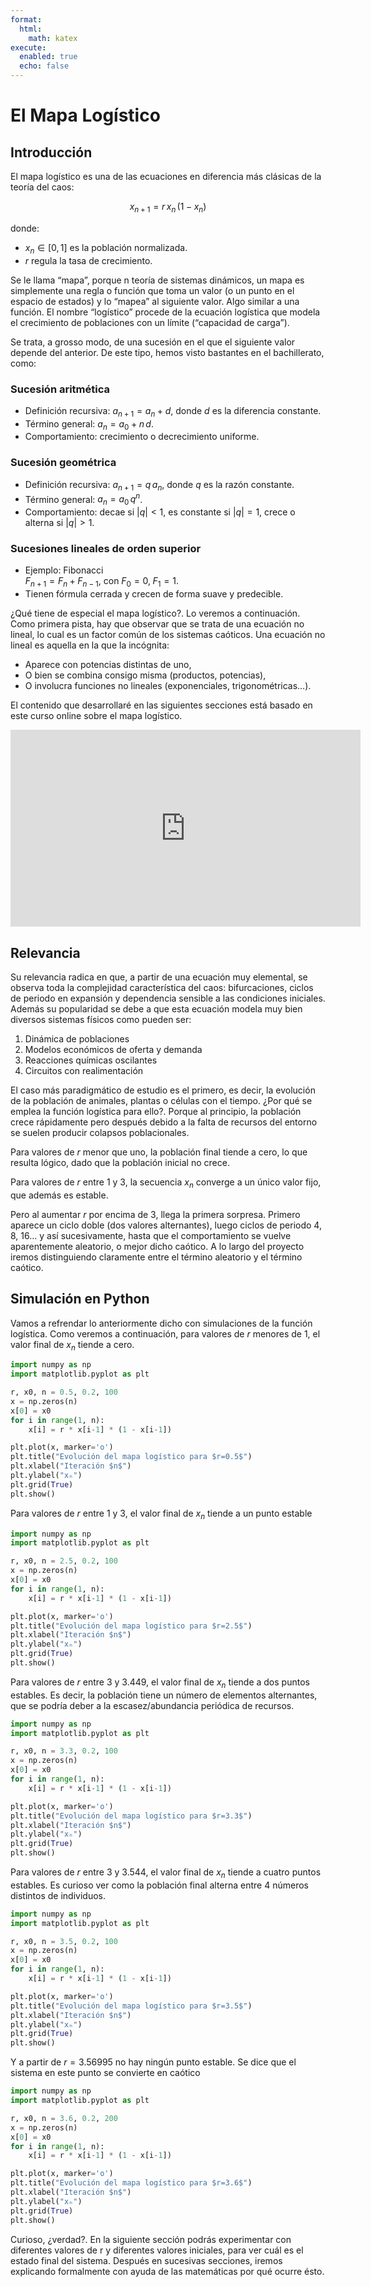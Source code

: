 ```yaml
---
format:
  html:
    math: katex
execute:
  enabled: true
  echo: false
---
```


# El Mapa Logístico

## Introducción

El mapa logístico es una de las ecuaciones en diferencia más clásicas de la teoría del caos:

$$
x_{n+1} = r\,x_n\,(1 - x_n)
$$

donde:

- $x_n \in [0,1]$ es la población normalizada.
- $r$ regula la tasa de crecimiento.

Se le llama "mapa", porque n teoría de sistemas dinámicos, un mapa es simplemente una regla o función que toma un valor (o un punto en el espacio de estados) y lo “mapea” al siguiente valor. Algo similar a una función. El nombre “logístico” procede de la ecuación logística que modela el crecimiento de poblaciones con un límite (“capacidad de carga”). 

Se trata, a grosso modo, de una sucesión en el que el siguiente valor depende del anterior. De este tipo, hemos visto bastantes en el bachillerato, como:

### Sucesión aritmética
- Definición recursiva: $a_{n+1} = a_n + d$, donde $d$ es la diferencia constante.  
- Término general: $a_n = a_0 + n\,d$.  
- Comportamiento: crecimiento o decrecimiento uniforme.

### Sucesión geométrica
- Definición recursiva: $a_{n+1} = q\,a_n$, donde $q$ es la razón constante.  
- Término general: $a_n = a_0\,q^n$.  
- Comportamiento: decae si $|q|<1$, es constante si $|q|=1$, crece o alterna si $|q|>1$.

### Sucesiones lineales de orden superior
- Ejemplo: Fibonacci  
  $F_{n+1} = F_n + F_{n-1}$, con $F_0=0,\;F_1=1$.  
- Tienen fórmula cerrada y crecen de forma suave y predecible.

¿Qué tiene de especial el mapa logístico?. Lo veremos a continuación. Como primera pista, hay que observar que se trata de una ecuación no lineal, lo cual es un factor común de los sistemas caóticos. Una ecuación no lineal es aquella en la que la incógnita:

* Aparece con potencias distintas de uno,
* O bien se combina consigo misma (productos, potencias),
* O involucra funciones no lineales (exponenciales, trigonométricas…).

El contenido que desarrollaré en las siguientes secciones está basado en este curso online sobre el mapa logístico.

<iframe width="560" height="315" src="https://www.youtube.com/embed/PVo1mHnU7WU" frameborder="0" allowfullscreen></iframe>

## Relevancia

Su relevancia radica en que, a partir de una ecuación muy elemental, se observa toda la complejidad característica del caos: bifurcaciones, ciclos de periodo en expansión y dependencia sensible a las condiciones iniciales. Además su popularidad se debe a que esta ecuación modela muy bien diversos sistemas físicos como pueden ser:

1. Dinámica de poblaciones
2. Modelos económicos de oferta y demanda
3. Reacciones químicas oscilantes
4. Circuitos con realimentación

El caso más paradigmático de estudio es el primero, es decir, la evolución de la población de animales, plantas o células con el tiempo. ¿Por qué se emplea la función logística para ello?. Porque al principio, la población crece rápidamente pero después debido a la falta de recursos del entorno se suelen producir colapsos poblacionales. 


Para valores de $r$ menor que uno, la población final tiende a cero, lo que resulta lógico, dado que la población inicial no crece. 

Para valores de $r$ entre 1 y 3, la secuencia ${x_n}$ converge a un único valor fijo, que además es estable. 

Pero al aumentar $r$ por encima de 3, llega la primera sorpresa. Primero aparece un ciclo doble (dos valores alternantes), luego ciclos de periodo 4, 8, 16… y así sucesivamente, hasta que el comportamiento se vuelve aparentemente aleatorio, o mejor dicho caótico. A lo largo del proyecto iremos distinguiendo claramente entre el término aleatorio y el término caótico.

## Simulación en Python

Vamos a refrendar lo anteriormente dicho con simulaciones de la función logística. 
Como veremos a continuación, para valores de $r$ menores de 1, el valor final de $x_n$ tiende a cero.

```python

import numpy as np
import matplotlib.pyplot as plt

r, x0, n = 0.5, 0.2, 100
x = np.zeros(n)
x[0] = x0
for i in range(1, n):
    x[i] = r * x[i-1] * (1 - x[i-1])

plt.plot(x, marker='o')
plt.title("Evolución del mapa logístico para $r=0.5$")
plt.xlabel("Iteración $n$")
plt.ylabel("xₙ")
plt.grid(True)
plt.show()
```

Para valores de $r$ entre 1 y 3, el valor final de $x_n$ tiende a un punto estable

```python

import numpy as np
import matplotlib.pyplot as plt

r, x0, n = 2.5, 0.2, 100
x = np.zeros(n)
x[0] = x0
for i in range(1, n):
    x[i] = r * x[i-1] * (1 - x[i-1])

plt.plot(x, marker='o')
plt.title("Evolución del mapa logístico para $r=2.5$")
plt.xlabel("Iteración $n$")
plt.ylabel("xₙ")
plt.grid(True)
plt.show()
```

Para valores de $r$ entre 3 y 3.449, el valor final de $x_n$ tiende a dos puntos estables. Es decir, la población tiene un número de elementos alternantes, que se podría deber a la escasez/abundancia periódica de recursos. 

```python

import numpy as np
import matplotlib.pyplot as plt

r, x0, n = 3.3, 0.2, 100
x = np.zeros(n)
x[0] = x0
for i in range(1, n):
    x[i] = r * x[i-1] * (1 - x[i-1])

plt.plot(x, marker='o')
plt.title("Evolución del mapa logístico para $r=3.3$")
plt.xlabel("Iteración $n$")
plt.ylabel("xₙ")
plt.grid(True)
plt.show()
```

Para valores de $r$ entre 3 y 3.544, el valor final de $x_n$ tiende a cuatro puntos estables. Es curioso ver como la población final alterna entre 4 números distintos de individuos.

```python

import numpy as np
import matplotlib.pyplot as plt

r, x0, n = 3.5, 0.2, 100
x = np.zeros(n)
x[0] = x0
for i in range(1, n):
    x[i] = r * x[i-1] * (1 - x[i-1])

plt.plot(x, marker='o')
plt.title("Evolución del mapa logístico para $r=3.5$")
plt.xlabel("Iteración $n$")
plt.ylabel("xₙ")
plt.grid(True)
plt.show()
```

Y a partir de $r = 3.56995$ no hay ningún punto estable. Se dice que el sistema en este punto se convierte en caótico

```python

import numpy as np
import matplotlib.pyplot as plt

r, x0, n = 3.6, 0.2, 200
x = np.zeros(n)
x[0] = x0
for i in range(1, n):
    x[i] = r * x[i-1] * (1 - x[i-1])

plt.plot(x, marker='o')
plt.title("Evolución del mapa logístico para $r=3.6$")
plt.xlabel("Iteración $n$")
plt.ylabel("xₙ")
plt.grid(True)
plt.show()
```

Curioso, ¿verdad?. En la siguiente sección podrás experimentar con diferentes valores de r y diferentes valores iniciales, para ver cuál es el estado final del sistema.
Después en sucesivas secciones, iremos explicando formalmente con ayuda de las matemáticas por qué ocurre ésto. 
